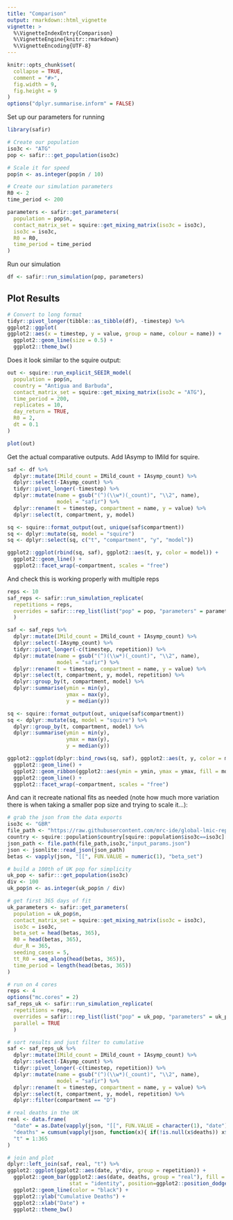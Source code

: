```yaml
---
title: "Comparison"
output: rmarkdown::html_vignette
vignette: >
  %\VignetteIndexEntry{Comparison}
  %\VignetteEngine{knitr::rmarkdown}
  %\VignetteEncoding{UTF-8}
---
```


```r
knitr::opts_chunk$set(
  collapse = TRUE,
  comment = "#>", 
  fig.width = 9, 
  fig.height = 9
)
options("dplyr.summarise.inform" = FALSE)
```

Set up our parameters for running

```r
library(safir)

# Create our population
iso3c <- "ATG"
pop <- safir:::get_population(iso3c)

# Scale it for speed
pop$n <- as.integer(pop$n / 10)

# Create our simulation parameters
R0 <- 2
time_period <- 200

parameters <- safir::get_parameters(
  population = pop$n,
  contact_matrix_set = squire::get_mixing_matrix(iso3c = iso3c),
  iso3c = iso3c,
  R0 = R0,
  time_period = time_period
)


```

Run our simulation

```r

df <- safir::run_simulation(pop, parameters)

```

## Plot Results

```r
# Convert to long format
tidyr::pivot_longer(tibble::as_tibble(df), -timestep) %>% 
ggplot2::ggplot(
ggplot2::aes(x = timestep, y = value, group = name, colour = name)) +
  ggplot2::geom_line(size = 0.5) +
  ggplot2::theme_bw()
```

Does it look similar to the squire output:

```r

out <- squire::run_explicit_SEEIR_model(
  population = pop$n, 
  country = "Antigua and Barbuda", 
  contact_matrix_set = squire::get_mixing_matrix(iso3c = "ATG"),
  time_period = 200, 
  replicates = 10,
  day_return = TRUE, 
  R0 = 2, 
  dt = 0.1
)

plot(out)

```

Get the actual comparative outputs. Add IAsymp to IMild for squire.

```r

saf <- df %>% 
  dplyr::mutate(IMild_count = IMild_count + IAsymp_count) %>% 
  dplyr::select(-IAsymp_count) %>% 
  tidyr::pivot_longer(-timestep) %>% 
  dplyr::mutate(name = gsub("(^)(\\w*)(_count)", "\\2", name), 
                model = "safir") %>% 
  dplyr::rename(t = timestep, compartment = name, y = value) %>% 
  dplyr::select(t, compartment, y, model)

sq <- squire::format_output(out, unique(saf$compartment))
sq <- dplyr::mutate(sq, model = "squire")
sq <- dplyr::select(sq, c("t", "compartment", "y", "model"))

ggplot2::ggplot(rbind(sq, saf), ggplot2::aes(t, y, color = model)) +
  ggplot2::geom_line() +
  ggplot2::facet_wrap(~compartment, scales = "free")

```

And check this is working properly with multiple reps

```r

reps <- 10
saf_reps <- safir::run_simulation_replicate(
  repetitions = reps, 
  overrides = safir:::rep_list(list("pop" = pop, "parameters" = parameters), reps)
  )

saf <- saf_reps %>% 
  dplyr::mutate(IMild_count = IMild_count + IAsymp_count) %>% 
  dplyr::select(-IAsymp_count) %>% 
  tidyr::pivot_longer(-c(timestep, repetition)) %>% 
  dplyr::mutate(name = gsub("(^)(\\w*)(_count)", "\\2", name), 
                model = "safir") %>% 
  dplyr::rename(t = timestep, compartment = name, y = value) %>% 
  dplyr::select(t, compartment, y, model, repetition) %>% 
  dplyr::group_by(t, compartment, model) %>% 
  dplyr::summarise(ymin = min(y),
                   ymax = max(y),
                   y = median(y))

sq <- squire::format_output(out, unique(saf$compartment))
sq <- dplyr::mutate(sq, model = "squire") %>% 
  dplyr::group_by(t, compartment, model) %>% 
  dplyr::summarise(ymin = min(y),
                   ymax = max(y),
                   y = median(y))

ggplot2::ggplot(dplyr::bind_rows(sq, saf), ggplot2::aes(t, y, color = model)) +
  ggplot2::geom_line() +
  ggplot2::geom_ribbon(ggplot2::aes(ymin = ymin, ymax = ymax, fill = model), alpha = 0.2) +
  ggplot2::geom_line() +
  ggplot2::facet_wrap(~compartment, scales = "free")

```

And can it recreate national fits as needed (note how much more variation there is
when taking a smaller pop size and trying to scale it...):


```r

# grab the json from the data exports
iso3c <- "GBR"
file_path <- "https://raw.githubusercontent.com/mrc-ide/global-lmic-reports/master/"
country <- squire::population$country[squire::population$iso3c==iso3c][1]
json_path <- file.path(file_path,iso3c,"input_params.json")
json <- jsonlite::read_json(json_path)
betas <- vapply(json, "[[", FUN.VALUE = numeric(1), "beta_set")

# build a 100th of UK pop for simplicity
uk_pop <- safir:::get_population(iso3c)
div <- 100
uk_pop$n <- as.integer(uk_pop$n / div)

# get first 365 days of fit
uk_parameters <- safir::get_parameters(
  population = uk_pop$n,
  contact_matrix_set = squire::get_mixing_matrix(iso3c = iso3c),
  iso3c = iso3c,
  beta_set = head(betas, 365),
  R0 = head(betas, 365), 
  dur_R = 365,
  seeding_cases = 5, 
  tt_R0 = seq_along(head(betas, 365)),
  time_period = length(head(betas, 365))
)

# run on 4 cores
reps <- 4
options("mc.cores" = 2)
saf_reps_uk <- safir::run_simulation_replicate(
  repetitions = reps, 
  overrides = safir:::rep_list(list("pop" = uk_pop, "parameters" = uk_parameters), reps),
  parallel = TRUE
  )

# sort results and just filter to cumulative 
saf <- saf_reps_uk %>% 
  dplyr::mutate(IMild_count = IMild_count + IAsymp_count) %>% 
  dplyr::select(-IAsymp_count) %>% 
  tidyr::pivot_longer(-c(timestep, repetition)) %>% 
  dplyr::mutate(name = gsub("(^)(\\w*)(_count)", "\\2", name), 
                model = "safir") %>% 
  dplyr::rename(t = timestep, compartment = name, y = value) %>% 
  dplyr::select(t, compartment, y, model, repetition) %>% 
  dplyr::filter(compartment == "D")

# real deaths in the UK
real <- data.frame(
  "date" = as.Date(vapply(json, "[[", FUN.VALUE = character(1), "date"))[1:365], 
  "deaths" = cumsum(vapply(json, function(x){ if(!is.null(x$deaths)) x$deaths else  0}, numeric(1))[1:365]),
  "t" = 1:365
)

# join and plot
dplyr::left_join(saf, real, "t") %>% 
ggplot2::ggplot(ggplot2::aes(date, y*div, group = repetition)) +
  ggplot2::geom_bar(ggplot2::aes(date, deaths, group = "real"), fill = "red", 
                    stat = "identity", position=ggplot2::position_dodge(width = 0)) +
  ggplot2::geom_line(color = "black") +
  ggplot2::ylab("Cumulative Deaths") +
  ggplot2::xlab("Date") +
  ggplot2::theme_bw()

```

